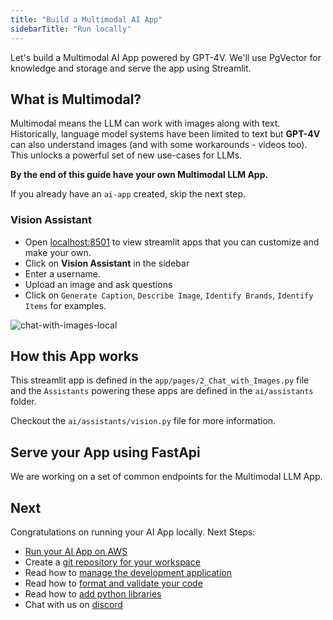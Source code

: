 ```yaml
---
title: "Build a Multimodal AI App"
sidebarTitle: "Run locally"
---
```


Let's build a Multimodal AI App powered by GPT-4V. We'll use PgVector for knowledge and storage and serve the app using Streamlit.

## What is Multimodal?

Multimodal means the LLM can work with images along with text. Historically, language model systems have been limited to text but **GPT-4V** can also understand images (and with some workarounds - videos too). This unlocks a powerful set of new use-cases for LLMs.

**By the end of this guide have your own Multimodal LLM App.**

<Snippet file="setup.mdx" />

<Tip>

If you already have an `ai-app` created, skip the next step.

</Tip>

<Snippet file="create-ai-app-codebase.mdx" />

<Snippet file="set-openai-key.mdx" />

<Snippet file="serve-ai-app-streamlit.mdx" />

### Vision Assistant

- Open [localhost:8501](http://localhost:8501) to view streamlit apps that you can customize and make your own.
- Click on **Vision Assistant** in the sidebar
- Enter a username.
- Upload an image and ask questions
- Click on `Generate Caption`, `Describe Image`, `Identify Brands`, `Identify Items` for examples.

![chat-with-images-local](/images/chat-with-images-local.png)

## How this App works

This streamlit app is defined in the `app/pages/2_Chat_with_Images.py` file and the `Assistants` powering these apps are defined in the `ai/assistants` folder.

Checkout the `ai/assistants/vision.py` file for more information.

## Serve your App using FastApi

<Note>

We are working on a set of common endpoints for the Multimodal LLM App.

</Note>

<Snippet file="ai-app-run-jupyter.mdx" />

<Snippet file="ai-app-delete-local-resources.mdx" />

## Next

Congratulations on running your AI App locally. Next Steps:

- [Run your AI App on AWS](/examples/ai/multimodal/run-aws)
- Create a [git repository for your workspace](/how-to/git-repo)
- Read how to [manage the development application](/how-to/development-app)
- Read how to [format and validate your code](/how-to/format-and-validate)
- Read how to [add python libraries](/how-to/python-libraries)
- Chat with us on [discord](https://discord.gg/4MtYHHrgA8)
